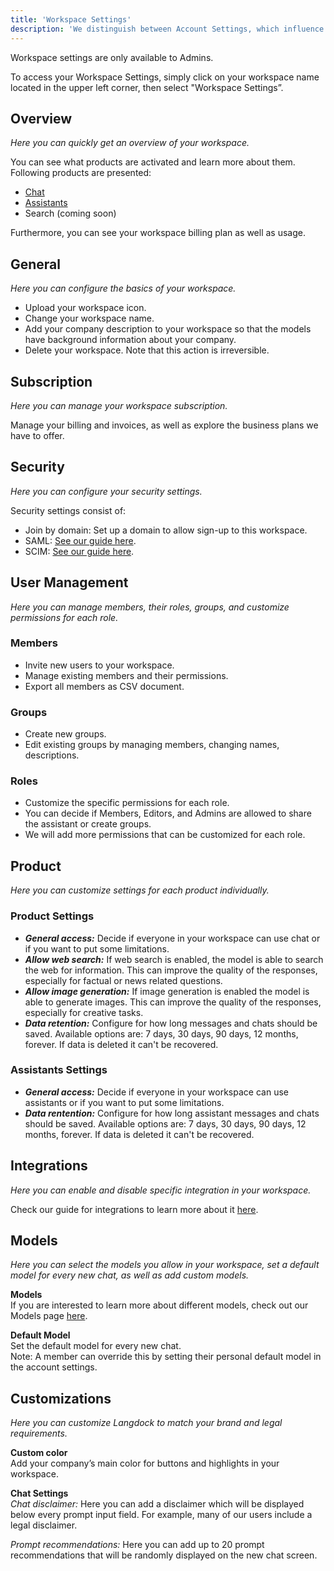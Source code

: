 ```yaml
---
title: 'Workspace Settings'
description: 'We distinguish between Account Settings, which influence only your personal account, and Workspace Settings, which impact the entire workspace.'
---
```


Workspace settings are only available to Admins.

To access your Workspace Settings, simply click on your workspace name located in the upper left corner, then select "Workspace Settings”. 

## Overview
_Here you can quickly get an overview of your workspace._

You can see what products are activated and learn more about them.  <br />
Following products are presented:
- [Chat](/product/chat)
- [Assistants](/product/assistants)
- Search (coming soon)

Furthermore, you can see your workspace billing plan as well as usage.

## General
_Here you can configure the basics of your workspace._
- Upload your workspace icon.
- Change your workspace name.
- Add your company description to your workspace so that the models have background information about your company.
- Delete your workspace. Note that this action is irreversible.


## Subscription
_Here you can manage your workspace subscription._ 

Manage your billing and invoices, as well as explore the business plans we have to offer.

## Security
_Here you can configure your security settings._

Security settings consist of:
- Join by domain: Set up a domain to allow sign-up to this workspace.
- SAML: [See our guide here](/security/entra).
- SCIM: [See our guide here](/security/scim).

## User Management
_Here you can manage members, their roles, groups, and customize permissions for each role._

### Members
- Invite new users to your workspace.
- Manage existing members and their permissions.
- Export all members as CSV document.

### Groups
- Create new groups.
- Edit existing groups by managing members, changing names, descriptions.

### Roles
- Customize the specific permissions for each role.
- You can decide if Members, Editors, and Admins are allowed to share the assistant or create groups.
- We will add more permissions that can be customized for each role.

## Product
_Here you can customize settings for each product individually._

### Product Settings
- ***General access:*** Decide if everyone in your workspace can use chat or if you want to put some limitations.
- ***Allow web search:*** If web search is enabled, the model is able to search the web for information. This can improve the quality of the responses, especially for factual or news related questions.
- ***Allow image generation:*** If image generation is enabled the model is able to generate images. This can improve the quality of the responses, especially for creative tasks.
- ***Data retention:*** Configure for how long messages and chats should be saved. Available options are: 7 days, 30 days, 90 days, 12 months, forever. If data is deleted it can't be recovered.



### Assistants Settings
- ***General access:*** Decide if everyone in your workspace can use assistants or if you want to put some limitations.
- ***Data rentention:*** Configure for how long assistant messages and chats should be saved. Available options are: 7 days, 30 days, 90 days, 12 months, forever. If data is deleted it can't be recovered.

## Integrations
_Here you can enable and disable specific integration in your workspace._

Check our guide for integrations to learn more about it [here](/integrations).

## Models

_Here you can select the models you allow in your workspace, set a default model for every new chat, as well as add custom models._

**Models**  <br />
If you are interested to learn more about different models, check out our Models page [here](/product/models).

**Default Model**  <br />
Set the default model for every new chat.   <br />
Note: A member can override this by setting their personal default model in the account settings.

## Customizations
_Here you can customize Langdock to match your brand and legal requirements._

**Custom color**  <br />
Add your company’s main color for buttons and highlights in your workspace.

**Chat Settings** <br />
*Chat disclaimer:* Here you can add a disclaimer which will be displayed below every prompt input field. For example, many of our users include a legal disclaimer.

*Prompt recommendations:* Here you can add up to 20 prompt recommendations that will be randomly displayed on the new chat screen.



